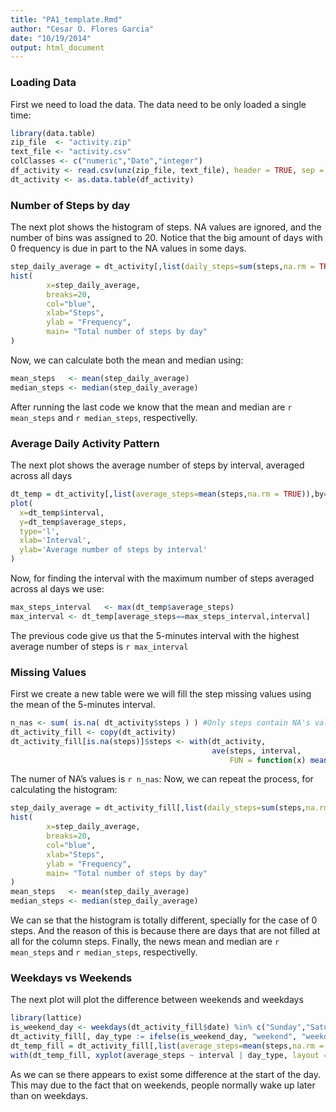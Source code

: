 ```yaml
---
title: "PA1_template.Rmd"
author: "Cesar O. Flores Garcia"
date: "10/19/2014"
output: html_document
---
```


### Loading Data

First we need to load the data. The data need to be only loaded a single time:

```r
library(data.table)
zip_file  <- "activity.zip"
text_file <- "activity.csv"
colClasses <- c("numeric","Date","integer") 
df_activity <- read.csv(unz(zip_file, text_file), header = TRUE, sep = ",", colClasses=colClasses,na.strings="NA")
dt_activity <- as.data.table(df_activity)
```

### Number of Steps by day

The next plot shows the histogram of steps. NA values are ignored, and the number of bins was assigned to 20. Notice that the big amount of days with 0 frequency is due in part to the NA values in some days.

```r
step_daily_average = dt_activity[,list(daily_steps=sum(steps,na.rm = TRUE)),by=date]$daily_steps
hist(
        x=step_daily_average, 
        breaks=20,
        col="blue",
        xlab="Steps",
        ylab = "Frequency",
        main= "Total number of steps by day"     
)
```

Now, we can calculate both the mean and median using:

```r
mean_steps   <- mean(step_daily_average)
median_steps <- median(step_daily_average)
```

After running the last code we know that the mean and median are `r mean_steps` and `r median_steps`, respectivelly.

### Average Daily Activity Pattern
The next plot shows the average number of steps by interval, averaged across all days
```r
dt_temp = dt_activity[,list(average_steps=mean(steps,na.rm = TRUE)),by=interval]
plot(
  x=dt_temp$interval,
  y=dt_temp$average_steps,
  type='l',
  xlab='Interval',
  ylab='Average number of steps by interval'
)
```

Now, for finding the interval with the maximum number of steps averaged across al days we use:
```r
max_steps_interval   <- max(dt_temp$average_steps)
max_interval <- dt_temp[average_steps==max_steps_interval,interval]
```

The previous code give us that the 5-minutes interval with the highest average number of steps is `r max_interval`

### Missing Values

First we create a new table were we will fill the step missing values using the mean of the 5-minutes interval.

```r
n_nas <- sum( is.na( dt_activity$steps ) ) #Only steps contain NA's values
dt_activity_fill <- copy(dt_activity)
dt_activity_fill[is.na(steps)]$steps <- with(dt_activity, 
                                             ave(steps, interval, 
                                                 FUN = function(x) mean(x, na.rm = TRUE)))[is.na(dt_activity_fill$steps)]
```

The numer of NA's values is `r n_nas`: Now, we can repeat the process, for calculating the histogram:

```r
step_daily_average = dt_activity_fill[,list(daily_steps=sum(steps,na.rm = TRUE)),by=date]$daily_steps
hist(
        x=step_daily_average, 
        breaks=20,
        col="blue",
        xlab="Steps",
        ylab = "Frequency",
        main= "Total number of steps by day"     
)
mean_steps   <- mean(step_daily_average)
median_steps <- median(step_daily_average)
```

We can se that the histogram is totally different, specially for the case of 0 steps. And the reason of this is because there are days
that are not filled at all for the column steps. Finally, the news mean and median are `r mean_steps` and `r median_steps`, respectivelly.

### Weekdays vs Weekends

The next plot will plot the difference between weekends and weekdays

```r
library(lattice) 
is_weekend_day <- weekdays(dt_activity_fill$date) %in% c("Sunday","Saturday")
dt_activity_fill[, day_type := ifelse(is_weekend_day, "weekend", "weekday")]
dt_temp_fill = dt_activity_fill[,list(average_steps=mean(steps,na.rm = TRUE)),by=list(interval,day_type)]
with(dt_temp_fill, xyplot(average_steps ~ interval | day_type, layout = c(1, 2), type='l',xlab='Interval',ylab="Number of steps"))
```

As we can se there appears to exist some difference at the start of the day. This may due to the fact that on weekends, people normally
wake up later than on weekdays.